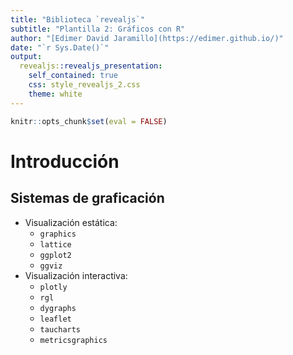 ```yaml
---
title: "Biblioteca `revealjs`"
subtitle: "Plantilla 2: Gráficos con R"
author: "[Edimer David Jaramillo](https://edimer.github.io/)"
date: "`r Sys.Date()`"
output:
  revealjs::revealjs_presentation:
    self_contained: true
    css: style_revealjs_2.css
    theme: white
---
```


```r
knitr::opts_chunk$set(eval = FALSE)
```

# Introducción

## Sistemas de graficación

- Visualización estática:
    - `graphics`
    - `lattice`
    - `ggplot2`
    - `ggviz`
- Visualización interactiva:
    - `plotly`
    - `rgl`
    - `dygraphs`
    - `leaflet`
    - `taucharts`
    - `metricsgraphics`
